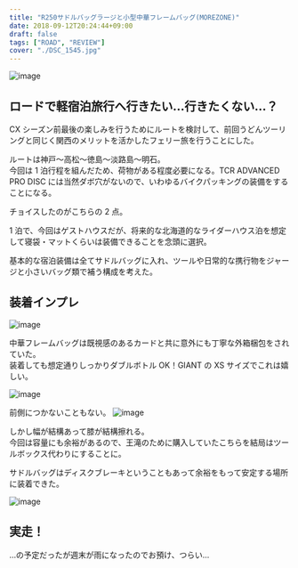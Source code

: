 ---
title: "R250サドルバッグラージと小型中華フレームバッグ(MOREZONE)"
date: 2018-09-12T20:24:44+09:00
draft: false
tags: ["ROAD", "REVIEW"]
cover: "./DSC_1545.jpg"
---

![image](./DSC_1545.jpg)

## ロードで軽宿泊旅行へ行きたい…行きたくない…？

CX シーズン前最後の楽しみを行うためにルートを検討して、前回うどんツーリングと同じく関西のメリットを活かしたフェリー旅を行うことにした。

ルートは神戸～高松～徳島～淡路島～明石。  
今回は 1 泊行程を組んだため、荷物がある程度必要になる。TCR ADVANCED PRO DISC には当然ダボ穴がないので、いわゆるバイクパッキングの装備をすることになる。

チョイスしたのがこちらの 2 点。

<LinkBox isAmazonLink url="https://www.amazon.co.jp/dp/B0747NR4HL/" />

<LinkBox isAmazonLink url="https://www.amazon.co.jp/dp/B072NB8KP2/" />

1 泊で、今回はゲストハウスだが、将来的な北海道的なライダーハウス泊を想定して寝袋・マットくらいは装備できることを念頭に選択。

基本的な宿泊装備は全てサドルバッグに入れ、ツールや日常的な携行物をジャージと小さいバッグ類で補う構成を考えた。

## 装着インプレ

![image](./DSC_1544.jpg)

中華フレームバッグは既視感のあるカードと共に意外にも丁寧な外箱梱包をされていた。  
装着しても想定通りしっかりダブルボトル OK！GIANT の XS サイズでこれは嬉しい。

![image](./DSC_1545.jpg)

前側につかないこともない。
![image](./DSC_1546.jpg)

しかし幅が結構あって膝が結構擦れる。  
今回は容量にも余裕があるので、王滝のために購入していたこちらを結局はツールボックス代わりにすることに。

<LinkBox isAmazonLink url="https://www.amazon.co.jp/dp/B06XPW1TTN/" />

サドルバッグはディスクブレーキということもあって余裕をもって安定する場所に装着できた。

![image](./DSC_1548.jpg)

## 実走！

…の予定だったが週末が雨になったのでお預け、つらい…
